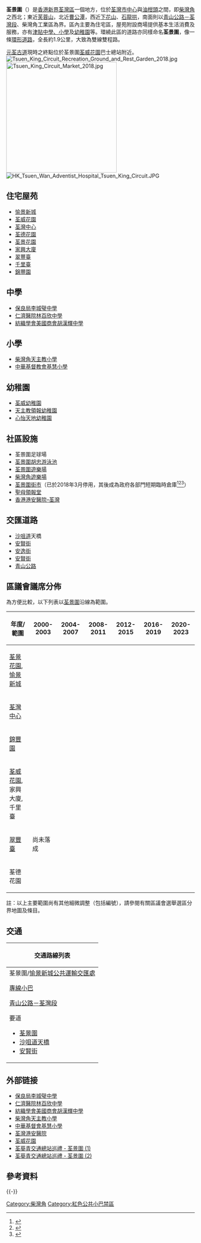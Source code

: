 {{NoteTA
|G1 = Unit
}}
{{Infobox Hong Kong Road
|中文街道名稱 = 荃景圍
|英文街道名稱 = Tsuen King Circuit
|圖片 = File:Tsuen King Circuit near Tsuen King Garden.jpg
|圖片說明 = 荃景圍近[[荃景花園|荃景花園]]
|總長度 = 1.9
|車速限制 = 50
|行車線數目 = 雙線雙程
|所在地區 = [[荃灣區|荃灣區]][[柴灣角|柴灣角]]
|起點 = {{CPR|荃灣}}
|終點 = [[沙咀道|沙咀道]]
}}
'''荃景圍'''（{{lang-en|Tsuen King Circuit}}）是[[香港|香港]][[新界|新界]][[荃灣區|荃灣區]]一個地方，位於[[荃灣市中心|荃灣市中心]]與[[油柑頭|油柑頭]]之間，即[[柴灣角|柴灣角]]之西北；東近[[芙蓉山_(香港)|芙蓉山]]，北近[[曹公潭|曹公潭]]，西近[[下花山|下花山]]、[[石龍拱|石龍拱]]，南面則以[[青山公路－荃灣段|青山公路－荃灣段]]、柴灣角工業區為界。區內主要為住宅區，屋苑附設商場提供基本生活消費及服務，亦有[[津貼學校|津貼中學、小學]]及[[幼稚園|幼稚園]]等。環繞此區的道路亦同樣命名'''荃景圍'''，像一條[[環路|環形道路]]，全長約1.9公里，大致為雙線雙程路。

[[元荃古道|元荃古道]]現時之終點位於荃景圍[[荃威花園|荃威花園]]巴士總站附近。
[[File:Tsuen_King_Circuit_Recreation_Ground_and_Rest_Garden_2018.jpg|thumb]]
[[File:Tsuen_King_Circuit_Market_2018.jpg|295px]]
[[File:HK_Tsuen_Wan_Adventist_Hospital_Tsuen_King_Circuit.JPG|thumb]]

==住宅屋苑==
* [[愉景新城|愉景新城]]
* [[荃威花園|荃威花園]]
* [[荃灣中心|荃灣中心]]
* [[荃德花園|荃德花園]]
* [[荃景花園|荃景花園]]
* [[家興大廈|家興大廈]]
* [[翠豐臺|翠豐臺]]
* [[千里臺|千里臺]]
* [[錦豐園|錦豐園]]

==中學==
* [[保良局李城璧中學|保良局李城璧中學]]
* [[仁濟醫院林百欣中學|仁濟醫院林百欣中學]]
* [[紡織學會美國商會胡漢輝中學|紡織學會美國商會胡漢輝中學]]

==小學==
* [[柴灣角天主教小學|柴灣角天主教小學]]
* [[中華基督教會基慧小學|中華基督教會基慧小學]]

==幼稚園==
* [https://web.archive.org/web/20181023035659/http://www.allwaykindergarten.edu.hk/ 荃威幼稚園]
* [http://www.ack.edu.hk 天主教領報幼稚園] {{Wayback|url=http://www.ack.edu.hk/ |date=20210116024414 }}
* [http://www.joyfulenglish.edu.hk/tc/index.html 心怡天地幼稚園] {{Wayback|url=http://www.joyfulenglish.edu.hk/tc/index.html |date=20180326033802 }}

==社區設施==
*荃景圍足球場
* [[荃景圍胡忠游泳池|荃景圍胡忠游泳池]]
* [[荃景圍遊樂場|荃景圍遊樂場]]
* [[柴灣角遊樂場|柴灣角遊樂場]]
*[[荃景圍街市|荃景圍街市]]（已於2018年3月停用，其後成為政府各部門短期臨時倉庫<ref>{{cite web|url=https://www.hk01.com/-/108286/|title=荃景圍街市明年3月關閉|publisher=香港01|date=2017年7月28日|archive-url=https://web.archive.org/web/20200724215726/https://www.hk01.com/%E7%A4%BE%E6%9C%83%E6%96%B0%E8%81%9E/108286/%E8%8D%83%E6%99%AF%E5%9C%8D%E8%A1%97%E5%B8%82%E6%98%8E%E5%B9%B43%E6%9C%88%E9%97%9C%E9%96%89-%E6%9C%80%E5%BE%8C%E5%80%92%E6%95%B8%E8%AE%8A%E8%BA%AB-%E9%87%8D%E6%A1%88%E7%B5%84-%E6%A7%8D%E6%A2%B0%E5%BA%AB|archive-date=2020年7月24日|dead-url=no|access-date=2020年7月24日}}</ref><ref>{{cite web|url=https://www.hk01.com/-/318608/|title=【荒廢街市】荃景圍街市丟空一年|publisher=香港01|date=2019年4月16日|archive-url=https://web.archive.org/web/20200724215846/https://www.hk01.com/18%E5%8D%80%E6%96%B0%E8%81%9E/318608/%E8%8D%92%E5%BB%A2%E8%A1%97%E5%B8%82-%E8%8D%83%E6%99%AF%E5%9C%8D%E8%A1%97%E5%B8%82%E4%B8%9F%E7%A9%BA%E4%B8%80%E5%B9%B4-%E7%A4%BE%E7%BD%B2%E7%94%B3%E7%94%A8%E5%9C%B0-%E7%A4%BE%E5%8D%80%E5%B9%B9%E4%BA%8B%E6%89%B9%E7%84%A1%E8%AB%AE%E8%A9%A2|archive-date=2020年7月24日|dead-url=no|access-date=2020年7月24日}}</ref><ref>{{cite web|url=https://www.hk01.com/-/345084/|title=丟空逾年荃景圍街市現作政府部門「貯物室」|publisher=香港01|date=2019年6月26日|archive-url=https://web.archive.org/web/20200724215932/https://www.hk01.com/18%E5%8D%80%E6%96%B0%E8%81%9E/345084/%E4%B8%9F%E7%A9%BA%E9%80%BE%E5%B9%B4%E8%8D%83%E6%99%AF%E5%9C%8D%E8%A1%97%E5%B8%82%E7%8F%BE%E4%BD%9C%E6%94%BF%E5%BA%9C%E9%83%A8%E9%96%80-%E8%B2%AF%E7%89%A9%E5%AE%A4-%E6%83%9F%E6%9C%AA%E6%9C%89%E5%85%B7%E9%AB%94%E7%99%BC%E5%B1%95%E6%96%B9%E6%A1%88|archive-date=2020年7月24日|dead-url=no|access-date=2020年7月24日}}</ref>）
* [[聖母領報堂|聖母領報堂]]
* [[香港港安醫院–荃灣|香港港安醫院–荃灣]]

==交匯道路==
*[[沙咀道|沙咀道]]天橋
*[[安賢街|安賢街]]
*[[安逸街|安逸街]]
*[[安賢街|安賢街]]
*[[青山公路|青山公路]]
==區議會議席分佈==
為方便比較，以下列表以[[荃景圍|荃景圍]]沿線為範圍。
{|class=wikitable
!年度/範圍!!2000-2003!!2004-2007!!2008-2011!!2012-2015!!2016-2019!!2020-2023
|-
|[[荃景花園|荃景花園]],[[愉景新城|愉景新城]]||colspan=6|{{centre|[[愉景|愉景]]選區}}
|-
|[[荃灣中心|荃灣中心]]||{{centre|[[荃灣中心_(選區)|荃灣中心]]選區}}||colspan=5 rowspan=2|{{centre|[[荃灣中心_(選區)|荃灣中心]]選區}}
|-
|[[錦豐園|錦豐園]]||rowspan=2|{{centre|[[荃威_(選區)|荃威]]選區}}
|-
|[[荃威花園|荃威花園]],家興大廈,千里臺||colspan=5 rowspan=2|{{centre|[[荃威_(選區)|荃威]]選區}}
|-
|[[翠豐臺|翠豐臺]]||尚未落成
|-
|荃德花園||colspan=3|{{centre|[[荃威_(選區)|荃威]]選區}}||colspan=3|{{centre|[[荃灣中心_(選區)|荃灣中心]]選區}}
|}
註：以上主要範圍尚有其他細微調整（包括編號），請參閱有關區議會選舉選區分界地圖及條目。

==交通==
{| class="mw-collapsible mw-collapsed wikitable" style="background:white; margin: 0 auto; width: auto;"  
! 交通路線列表
|-
|
;荃景圍/[[愉景新城公共運輸交匯處|愉景新城公共運輸交匯處]]
{{九龍新界巴士簡單列表|30|30X|39A|39M|42M|230X|243M|N39}}
{{大嶼山巴士簡單列表|A31|A38|E31|N31}}
{{過海隧道巴士簡單列表|930|930A|930X|934A|N930}}
;[[香港小巴|專線小巴]]
{{新界專線小巴簡單列表|95|95A|95M}}
;[[青山公路－荃灣段|青山公路－荃灣段]]
{{九龍新界巴士簡單列表|34|34M|40|48P|48X|53|57M|58M|58P|59A|59M|60M|61M|66M|67M|68A|68M|69M|69P|234A|234B|234C|234D|234P|234X|251M|259E|260C|265M|269A|269M|269P|868|N260|N269}}
{{大嶼山巴士簡單列表|A38}}
{{過海隧道巴士簡單列表|934}}
{{新界專線小巴簡單列表|49S|95|95A|95M|96|96A|96B|96C|96M|96S|302}}
;要道
*[[荃景圍|荃景圍]]
*[[沙咀道|沙咀道天橋]]
*[[安賢街|安賢街]]
|}

==外部链接==
{{stack begin | align=center | clear=false}}{{commonscat|Tsuen King Circuit}}{{stack end}}
* [http://www.plklsp.edu.hk/ 保良局李城璧中學] {{Wayback|url=http://www.plklsp.edu.hk/ |date=20210507032733 }}
* [http://www.ychlpyss.edu.hk/ 仁濟醫院林百欣中學] {{Wayback|url=http://www.ychlpyss.edu.hk/ |date=20210426044618 }}
* [http://www.tiaccwhf.net/ 紡織學會美國商會胡漢輝中學] {{Wayback|url=http://www.tiaccwhf.net/ |date=20210428141722 }}
* [http://cwp.hkcampus.net/ 柴灣角天主教小學] {{Wayback|url=http://cwp.hkcampus.net/ |date=20110217115914 }}
* [http://kws.hkcampus.net/ 中華基督會基慧小學] {{Wayback|url=http://kws.hkcampus.net/ |date=20100404171236 }}
* [http://www.twah.org.hk/ 荃灣港安醫院] {{Wayback|url=http://www.twah.org.hk/ |date=20201026212759 }}
* [http://www.allway-gardens.hk/ 荃威花園] {{Wayback|url=http://www.allway-gardens.hk/ |date=20210225043355 }}
* [http://hk.youtube.com/watch?v=Mfiz-yKVj3Q 荃葵青交通總站巡禮 - 荃景圍 (1)]
* [http://hk.youtube.com/watch?v=pYCxWFN5YRQ 荃葵青交通總站巡禮 - 荃景圍 (2)]

==參考資料==
{{reflist|50em}}

{{-}}
{{荃灣區}}

[[Category:柴灣角|Category:柴灣角]]
[[Category:紅色公共小巴禁區|Category:紅色公共小巴禁區]]